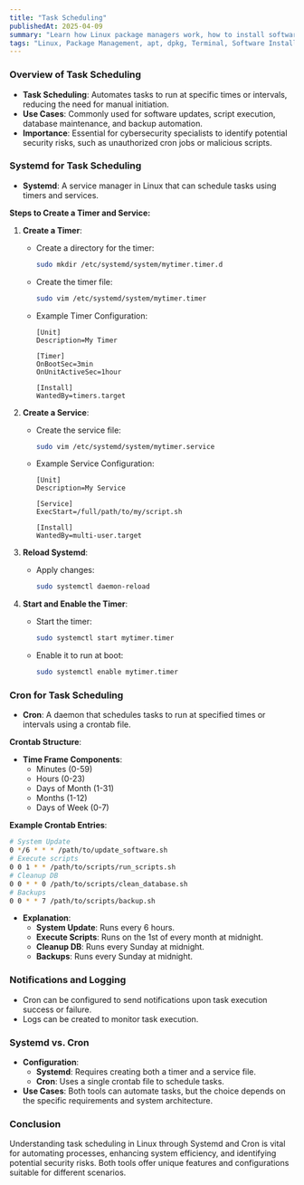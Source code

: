 ```yaml
---
title: "Task Scheduling"
publishedAt: 2025-04-09
summary: "Learn how Linux package managers work, how to install software, and manage dependencies with apt, dpkg, and more."
tags: "Linux, Package Management, apt, dpkg, Terminal, Software Installation"
---
```



### Overview of Task Scheduling

- **Task Scheduling**: Automates tasks to run at specific times or intervals, reducing the need for manual initiation.
- **Use Cases**: Commonly used for software updates, script execution, database maintenance, and backup automation.
- **Importance**: Essential for cybersecurity specialists to identify potential security risks, such as unauthorized cron jobs or malicious scripts.

### Systemd for Task Scheduling

- **Systemd**: A service manager in Linux that can schedule tasks using timers and services.

**Steps to Create a Timer and Service:**

1. **Create a Timer**:
    - Create a directory for the timer:
        
        ```bash
        sudo mkdir /etc/systemd/system/mytimer.timer.d
        
        ```
        
    - Create the timer file:
        
        ```bash
        sudo vim /etc/systemd/system/mytimer.timer
        
        ```
        
    - Example Timer Configuration:
        
        ```
        [Unit]
        Description=My Timer
        
        [Timer]
        OnBootSec=3min
        OnUnitActiveSec=1hour
        
        [Install]
        WantedBy=timers.target
        
        ```
        
2. **Create a Service**:
    - Create the service file:
        
        ```bash
        sudo vim /etc/systemd/system/mytimer.service
        
        ```
        
    - Example Service Configuration:
        
        ```
        [Unit]
        Description=My Service
        
        [Service]
        ExecStart=/full/path/to/my/script.sh
        
        [Install]
        WantedBy=multi-user.target
        
        ```
        
3. **Reload Systemd**:
    - Apply changes:
        
        ```bash
        sudo systemctl daemon-reload
        
        ```
        
4. **Start and Enable the Timer**:
    - Start the timer:
        
        ```bash
        sudo systemctl start mytimer.timer
        
        ```
        
    - Enable it to run at boot:
        
        ```bash
        sudo systemctl enable mytimer.timer
        
        ```
        

### Cron for Task Scheduling

- **Cron**: A daemon that schedules tasks to run at specified times or intervals using a crontab file.

**Crontab Structure**:

- **Time Frame Components**:
    - Minutes (0-59)
    - Hours (0-23)
    - Days of Month (1-31)
    - Months (1-12)
    - Days of Week (0-7)

**Example Crontab Entries**:

```bash
# System Update
0 */6 * * * /path/to/update_software.sh
# Execute scripts
0 0 1 * * /path/to/scripts/run_scripts.sh
# Cleanup DB
0 0 * * 0 /path/to/scripts/clean_database.sh
# Backups
0 0 * * 7 /path/to/scripts/backup.sh

```

- **Explanation**:
    - **System Update**: Runs every 6 hours.
    - **Execute Scripts**: Runs on the 1st of every month at midnight.
    - **Cleanup DB**: Runs every Sunday at midnight.
    - **Backups**: Runs every Sunday at midnight.

### Notifications and Logging

- Cron can be configured to send notifications upon task execution success or failure.
- Logs can be created to monitor task execution.

### Systemd vs. Cron

- **Configuration**:
    - **Systemd**: Requires creating both a timer and a service file.
    - **Cron**: Uses a single crontab file to schedule tasks.
- **Use Cases**: Both tools can automate tasks, but the choice depends on the specific requirements and system architecture.

### Conclusion

Understanding task scheduling in Linux through Systemd and Cron is vital for automating processes, enhancing system efficiency, and identifying potential security risks. Both tools offer unique features and configurations suitable for different scenarios.